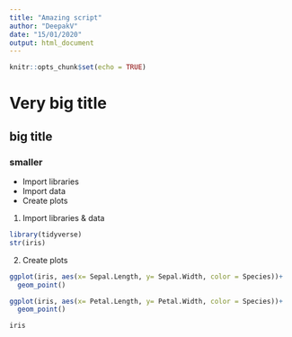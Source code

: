 ```yaml
---
title: "Amazing script"
author: "DeepakV"
date: "15/01/2020"
output: html_document
---
```


```r
knitr::opts_chunk$set(echo = TRUE)
```

# Very big title
## big title
### smaller

- Import libraries 
- Import data
- Create plots

1. Import libraries & data

```r
library(tidyverse)
str(iris)

```
2. Create plots

```r
ggplot(iris, aes(x= Sepal.Length, y= Sepal.Width, color = Species))+
  geom_point()
```

```r
ggplot(iris, aes(x= Petal.Length, y= Petal.Width, color = Species))+
  geom_point()
```

```r
iris
```






